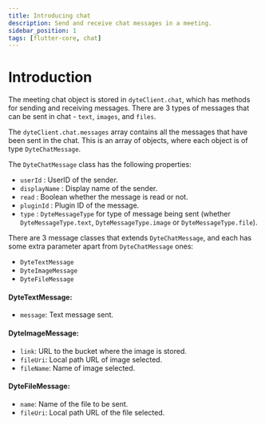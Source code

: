 ```yaml
---
title: Introducing chat
description: Send and receive chat messages in a meeting.
sidebar_position: 1
tags: [flutter-core, chat]
---
```


# Introduction

The meeting chat object is stored in `dyteClient.chat`, which has methods for
sending and receiving messages. There are 3 types of messages that can be sent
in chat - `text`, `images`, and `files`.

The `dyteClient.chat.messages` array contains all the messages that have been
sent in the chat. This is an array of objects, where each object is of type
`DyteChatMessage`.

The `DyteChatMessage` class has the following properties:

- `userId` : UserID of the sender.
- `displayName` : Display name of the sender.
- `read` : Boolean whether the message is read or not.
- `pluginId` : Plugin ID of the message.
- `type` : `DyteMessageType` for type of message being sent (whether
  `DyteMessageType.text`, `DyteMessageType.image` or `DyteMessageType.file`).

There are 3 message classes that extends `DyteChatMessage`, and each has some
extra parameter apart from `DyteChatMessage` ones:

- `DyteTextMessage`
- `DyteImageMessage`
- `DyteFileMessage`

#### DyteTextMessage:

- `message`: Text message sent.

#### DyteImageMessage:

- `link`: URL to the bucket where the image is stored.
- `fileUri`: Local path URL of image selected.
- `fileName`: Name of image selected.

#### DyteFileMessage:

- `name`: Name of the file to be sent.
- `fileUri`: Local path URL of the file selected.
